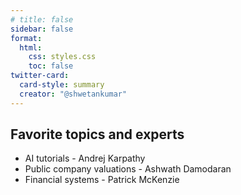 ```yaml
---
# title: false
sidebar: false
format:
  html:
    css: styles.css
    toc: false
twitter-card:
  card-style: summary
  creator: "@shwetankumar"
---
```


## Favorite topics and experts

* AI tutorials - Andrej Karpathy
* Public company valuations - Ashwath Damodaran
* Financial systems - Patrick McKenzie